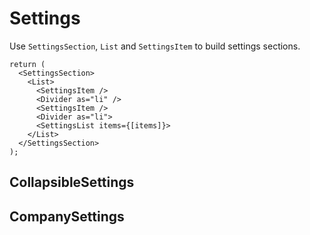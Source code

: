 
<Meta title="Settings" />

# Settings

Use `SettingsSection`, `List` and `SettingsItem` to build settings sections.

```tsx
return (
  <SettingsSection>
    <List>
      <SettingsItem />
      <Divider as="li" />
      <SettingsItem />
      <Divider as="li">
      <SettingsList items={[items]}>
    </List>
  </SettingsSection>
);
```

## CollapsibleSettings

<Canvas of={SettingsStories.CollapsibleList} />

## CompanySettings

<Canvas of={SettingsStories.CompanySettings} />
